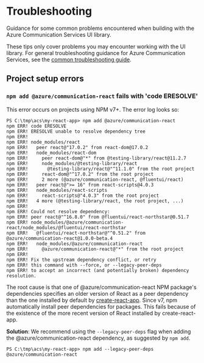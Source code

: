 
<Meta id="troubleshooting" title="Concepts/Troubleshooting" />

# Troubleshooting

Guidance for some common problems encountered when building with the Azure Communication Services UI library.

These tips only cover problems you may encounter working with the UI library. For general troubleshooting guidance
for Azure Communication Services, see the [common troubleshooting guide](https://docs.microsoft.com/en-us/azure/communication-services/concepts/troubleshooting-info).

## Project setup errors

### `npm add @azure/communication-react` fails with 'code ERESOLVE'

This error occurs on projects using NPM v7+. The error log looks so:

```
PS C:\tmp\acs\my-react-app> npm add @azure/communication-react
npm ERR! code ERESOLVE
npm ERR! ERESOLVE unable to resolve dependency tree
npm ERR!
npm ERR! node_modules/react
npm ERR!   peer react@"17.0.2" from react-dom@17.0.2
npm ERR!   node_modules/react-dom
npm ERR!     peer react-dom@"*" from @testing-library/react@11.2.7
npm ERR!     node_modules/@testing-library/react
npm ERR!       @testing-library/react@"^11.1.0" from the root project
npm ERR!     react-dom@"^17.0.2" from the root project
npm ERR!     2 more (@azure/communication-react, @fluentui/react)
npm ERR!   peer react@">= 16" from react-scripts@4.0.3
npm ERR!   node_modules/react-scripts
npm ERR!     react-scripts@"4.0.3" from the root project
npm ERR!   4 more (@testing-library/react, the root project, ...)
npm ERR!
npm ERR! Could not resolve dependency:
npm ERR! peer react@"^16.8.0" from @fluentui/react-northstar@0.51.7
npm ERR! node_modules/@azure/communication-react/node_modules/@fluentui/react-northstar
npm ERR!   @fluentui/react-northstar@"^0.51.2" from @azure/communication-react@1.0.0-beta.4
npm ERR!   node_modules/@azure/communication-react
npm ERR!     @azure/communication-react@"*" from the root project
npm ERR!
npm ERR! Fix the upstream dependency conflict, or retry
npm ERR! this command with --force, or --legacy-peer-deps
npm ERR! to accept an incorrect (and potentially broken) dependency resolution.
```

The root cause is that one of @azure/communication-react NPM package's dependencies
specifies an older version of React as a peer dependency than the one installed by default by
[create-react-app](https://create-react-app.dev/).
Since v7, npm automatically install peer dependencies for packages. This fails because of the existence of the
more recent version of React installed by create-react-app.

**Solution**: We recommend using the `--legacy-peer-deps` flag when adding the @azure/communication-react dependency, as suggested
by `npm add`.

```
PS C:\tmp\acs\my-react-app> npm add --legacy-peer-deps @azure/communication-react
```
